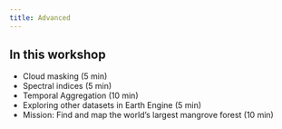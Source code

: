 ```yaml
---
title: Advanced
---
```


:::{.callout-tip}
## In this workshop

- Cloud masking (5 min)
- Spectral indices (5 min)
- Temporal Aggregation (10 min)
- Exploring other datasets in Earth Engine (5 min)
- Mission: Find and map the world's largest mangrove forest (10 min)
:::